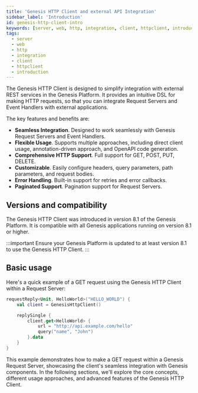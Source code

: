 ```yaml
---
title: 'Genesis HTTP Client and external API Integration'
sidebar_label: 'Introduction'
id: genesis-http-client-intro
keywords: [server, web, http, integration, client, httpclient, introduction]
tags:
  - server
  - web
  - http
  - integration
  - client
  - httpclient
  - introduction
---
```


The Genesis HTTP Client is designed to simplify integration with external REST services in the Genesis Platform. It provides an intuitive DSL for making HTTP requests, so that you can integrate Request Servers and Event Handlers with external applications.

The key features and benefits are:

- **Seamless Integration**. Designed to work seamlessly with Genesis Request Servers and Event Handlers.
- **Flexible Usage**. Supports multiple approaches, including direct client usage, annotation-driven approach, and OpenAPI code generation.
- **Comprehensive HTTP Support**. Full support for GET, POST, PUT, DELETE.
- **Customizable**. Easily configure headers, query parameters, path parameters, and request bodies.
- **Error Handling**. Built-in support for retries and error callbacks.
- **Paginated Support**. Pagination support for Request Servers.

## Versions and compatibility
The Genesis HTTP Client was introduced in version 8.1 of the Genesis Platform. It is compatible with all Genesis applications running on version 8.1 or higher.

:::important
Ensure your Genesis Platform is updated to at least version 8.1 to use the Genesis HTTP Client.
:::

## Basic usage

Here's a quick example of a GET request using the Genesis HTTP Client within a Request Server:

```kotlin
requestReply<Unit, HelloWorld>("HELLO_WORLD") {
    val client = GenesisHttpClient()

    replySingle {
        client.get<HelloWorld> {
            url = "http://api.example.com/hello"
            query("name", "John")
        }.data
    }
}
```

This example demonstrates how to make a GET request within a Genesis Request Server, showcasing the client's seamless integration with Genesis components.
In the following sections, we'll explore the core concepts, different usage approaches, and advanced features of the Genesis HTTP Client.
